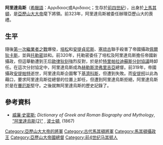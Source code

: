 '''阿里達烏斯'''（[[希臘語|希臘語]]：Aρριδαιoς或Aριδαιoς；生存於[[前四世紀|前四世紀]]），出身於[[上馬其頓|上馬其頓]]，是[[亞歷山大大帝|亞歷山大大帝]]麾下將領。前323年，阿里達烏斯被委任辦理亞歷山大的喪禮。

==生平==
隨後[[繼業者#第一次繼業者之戰（前322年－前320年）|第一次繼業者之戰]]爆發，[[培松|培松]]和[[安提貞尼斯|安提貞尼斯]]、[[塞琉古一世|塞琉古]]聯手殺害了帝國攝政[[佩爾狄卡斯|佩爾狄卡斯]]，並與[[托勒密一世|托勒密]]談和。前320年，托勒密委任了培松及阿里達烏斯擔任帝國新攝政，但這舉動遭到王后[[歐律狄刻_(腓力三世之妻)|歐律狄刻]]強烈反對，於是於[[特里帕拉迪蘇斯分封協議|特里帕拉迪蘇斯分封協議]]時卸任。在這次分封協定中，阿里達烏斯成為[[赫勒斯滂弗里吉亞|赫勒斯滂弗里吉亞]]總督。前319年，帝國攝政[[安提帕特|安提帕特]]逝世，阿里達烏斯企圖奪下[[基濟科斯|基濟科斯]]，但遭到失敗。而[[安提柯一世|安提柯]]以此為藉口，要求阿里達烏斯從總督的位置上卸任，但遭到阿里達烏斯拒絕，阿里達烏斯於是在[[賽厄斯|賽厄斯]]堅守。之後就無阿里達烏斯的歷史記錄了。

== 參考資料 ==
* [[威廉·史密斯|威廉·史密斯]]; ''Dictionary of Greek and Roman Biography and Mythology'', [http://www.ancientlibrary.com/smith-bio/0359.html "阿里達烏斯(2)"] {{Wayback|url=http://www.ancientlibrary.com/smith-bio/0359.html |date=20051026153241 }}, [[波士頓|波士頓]], (1867)

{{start box}}
{{s-hou|馬其頓[[阿吉德王朝|阿吉德王朝]]攝政||?||?}}
{{s-before|[[佩爾狄卡斯|佩爾狄卡斯]]}}
{{s-title|前320年<br />與[[培松|培松]]共職}}
{{s-after|[[安提帕特|安提帕特]]}}
{{end box}}

[[Category:亞歷山大大帝的將軍|Category:亞歷山大大帝的將軍]]
[[Category:古代馬其頓將軍|Category:古代馬其頓將軍]]
[[Category:馬其頓攝政王|Category:馬其頓攝政王]]
[[Category:亞歷山大帝國總督|Category:亞歷山大帝國總督]]
[[Category:前4世纪马其顿人|Category:前4世纪马其顿人]]